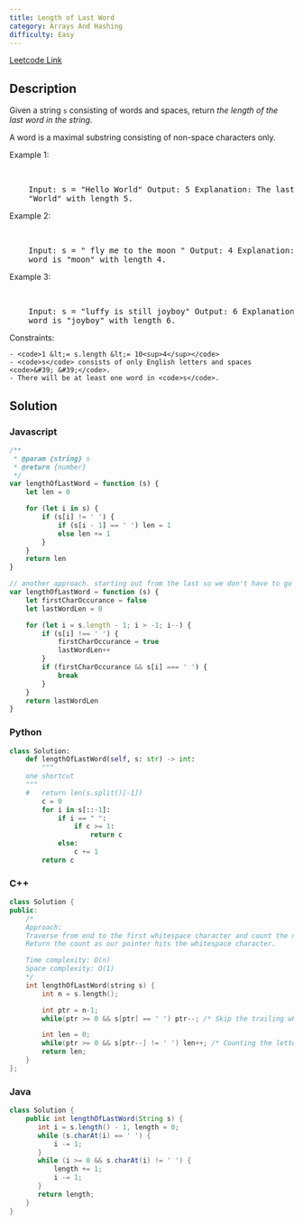 ```yaml
---
title: Length of Last Word
category: Arrays And Hashing
difficulty: Easy
---
```


<Callout>

[Leetcode Link](https://leetcode.com/problems/length-of-last-word)

</Callout>

## Description

Given a string <code>s</code> consisting of words and spaces, return _the length of the last word in the string._

A word is a maximal <span data-keyword="substring-nonempty">substring</span> consisting of non-space characters only.

Example 1:

<br />

<pre className="overflow-x-auto">
	Input: s = &quot;Hello World&quot; Output: 5 Explanation: The last word is
	&quot;World&quot; with length 5.
</pre>

Example 2:

<br />

<pre className="overflow-x-auto">
	Input: s = &quot; fly me to the moon &quot; Output: 4 Explanation: The last
	word is &quot;moon&quot; with length 4.
</pre>

Example 3:

<br />

<pre className="overflow-x-auto">
	Input: s = &quot;luffy is still joyboy&quot; Output: 6 Explanation: The last
	word is &quot;joyboy&quot; with length 6.
</pre>

Constraints:

    - <code>1 &lt;= s.length &lt;= 10<sup>4</sup></code>
    - <code>s</code> consists of only English letters and spaces <code>&#39; &#39;</code>.
    - There will be at least one word in <code>s</code>.

## Solution

### Javascript

```javascript
/**
 * @param {string} s
 * @return {number}
 */
var lengthOfLastWord = function (s) {
	let len = 0

	for (let i in s) {
		if (s[i] != ' ') {
			if (s[i - 1] == ' ') len = 1
			else len += 1
		}
	}
	return len
}

// another approach. starting out from the last so we don't have to go all the way to the end.
var lengthOfLastWord = function (s) {
	let firstCharOccurance = false
	let lastWordLen = 0

	for (let i = s.length - 1; i > -1; i--) {
		if (s[i] !== ' ') {
			firstCharOccurance = true
			lastWordLen++
		}
		if (firstCharOccurance && s[i] === ' ') {
			break
		}
	}
	return lastWordLen
}
```

### Python

```python
class Solution:
    def lengthOfLastWord(self, s: str) -> int:
        """
	one shortcut
	"""
	#	return len(s.split()[-1])
        c = 0
        for i in s[::-1]:
            if i == " ":
                if c >= 1:
                    return c
            else:
                c += 1
        return c

```

### C++

```cpp
class Solution {
public:
    /*
    Approach:
    Traverse from end to the first whitespace character and count the number of letters.
    Return the count as our pointer hits the whitespace character.

    Time complexity: O(n)
    Space complexity: O(1)
    */
    int lengthOfLastWord(string s) {
        int n = s.length();

        int ptr = n-1;
        while(ptr >= 0 && s[ptr] == ' ') ptr--; /* Skip the trailing whitespaces */

        int len = 0;
        while(ptr >= 0 && s[ptr--] != ' ') len++; /* Counting the letters in the last word */
        return len;
    }
};
```

### Java

```java
class Solution {
    public int lengthOfLastWord(String s) {
       int i = s.length() - 1, length = 0;
       while (s.charAt(i) == ' ') {
           i -= 1;
       }
       while (i >= 0 && s.charAt(i) != ' ') {
           length += 1;
           i -= 1;
       }
       return length;
    }
}

```
